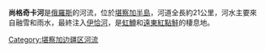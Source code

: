 '''尚格奇卡河'''是[[俄羅斯|俄羅斯]]的河流，位於[[堪察加半島|堪察加半島]]，河道全長約21公里，河水主要來自融雪和雨水，最終注入[[伊恰河|伊恰河]]，是[[虹鱒|虹鱒]]和[[遠東紅點鮭|遠東紅點鮭]]的棲息地。

{{Russia-geo-stub}}

[[Category:堪察加边疆区河流|Category:堪察加边疆区河流]]